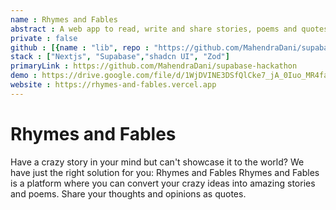 ```yaml
---
name : Rhymes and Fables
abstract : A web app to read, write and share stories, poems and quotes
private : false
github : [{name : "lib", repo : "https://github.com/MahendraDani/supabase-hackathon"}]
stack : ["Nextjs", "Supabase","shadcn UI", "Zod"]
primaryLink : https://github.com/MahendraDani/supabase-hackathon
demo : https://drive.google.com/file/d/1WjDVINE3DSfQlCke7_jA_0Iuo_MR4faN/view
website : https://rhymes-and-fables.vercel.app
---
```


# Rhymes and Fables
Have a crazy story in your mind but can't showcase it to the world? We have just the right solution for you: Rhymes and Fables Rhymes and Fables is a platform where you can convert your crazy ideas into amazing stories and poems. Share your thoughts and opinions as quotes.